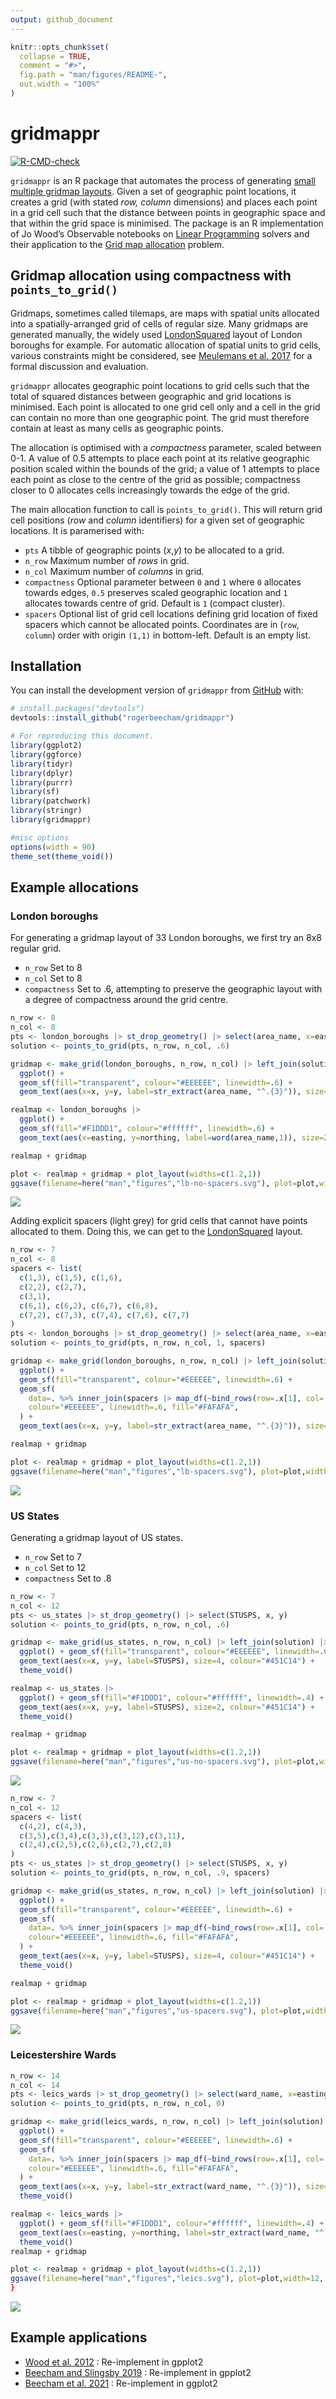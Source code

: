 ```yaml
---
output: github_document
---
```


```r
knitr::opts_chunk$set(
  collapse = TRUE,
  comment = "#>",
  fig.path = "man/figures/README-",
  out.width = "100%"
)
```

# gridmappr

<!-- badges: start -->
[![R-CMD-check](https://github.com/rogerbeecham/gridmappr/actions/workflows/R-CMD-check.yaml/badge.svg)](https://github.com/rogerbeecham/gridmappr/actions/workflows/R-CMD-check.yaml)
<!-- badges: end -->

`gridmappr` is an R package that automates the process of generating [small multiple gridmap layouts](https://www.gicentre.net/smwg). Given a set of geographic point locations, it creates a grid (with stated *row, column* dimensions) and places each point in a grid cell such that the distance between points in geographic space and that within the grid space is minimised. The package is an R implementation of Jo Wood's Observable notebooks on [Linear Programming](https://observablehq.com/@jwolondon/hello-linear-programming) solvers and their application to the [Grid map allocation](https://observablehq.com/@jwolondon/gridmap-allocation?collection=@jwolondon/utilities) problem.

## Gridmap allocation using compactness with `points_to_grid()` 

Gridmaps, sometimes called tilemaps, are maps with spatial units allocated into a spatially-arranged grid of cells of regular size. Many gridmaps are generated manually, the widely used [LondonSquared](https://github.com/aftertheflood/londonsquared) layout of London boroughs for example. For automatic allocation of spatial units to grid cells, various constraints might be considered, see [Meulemans et al. 2017](https://www.gicentre.net/smwg) for a formal discussion and evaluation.

`gridmappr` allocates geographic point locations to grid cells such that the total of squared distances between geographic and grid locations is minimised. Each point is allocated to one grid cell only and a cell in the grid can contain no more than one geographic point. The grid must therefore contain at least as many cells as geographic points. 

The allocation is optimised with a *compactness* parameter, scaled between 0-1. A value of 0.5 attempts to place each point at its relative geographic position scaled within the bounds of the grid; a value of 1 attempts to place each point as close to the centre of the grid as possible; compactness closer to 0 allocates cells increasingly towards the edge of the grid.

The main allocation function to call is `points_to_grid()`. This will return grid cell positions (*row* and *column* identifiers) for a given set of geographic locations. It is paramerised with:

* `pts` A tibble of geographic points (*x*,*y*) to be allocated to a grid.
* `n_row` Maximum number of *rows* in grid.
* `n_col` Maximum number of *columns* in grid.
* `compactness` Optional parameter between `0` and `1` where `0` allocates towards edges, `0.5` preserves scaled geographic location and `1` allocates towards centre of grid. Default is `1` (compact cluster).
* `spacers` Optional list of grid cell locations defining grid location of fixed spacers which cannot be allocated points. Coordinates are in (`row`, `column`) order with origin `(1,1)` in bottom-left. Default is an empty list.

## Installation

You can install the development version of `gridmappr` from [GitHub](https://github.com/) with:

``` r
# install.packages("devtools")
devtools::install_github("rogerbeecham/gridmappr")
```

``` r
# For reproducing this document.
library(ggplot2)
library(ggforce)
library(tidyr)
library(dplyr)
library(purrr)
library(sf)
library(patchwork)
library(stringr)
library(gridmappr)
```


```r
#misc options
options(width = 90)
theme_set(theme_void())
```

## Example allocations

### London boroughs

For generating a gridmap layout of 33 London boroughs, we first try an 8x8 regular grid.

* `n_row` Set to 8
* `n_col` Set to 8
* `compactness` Set to .6, attempting to preserve the geographic layout with a degree of compactness around the grid centre.

```r
n_row <- 8
n_col <- 8
pts <- london_boroughs |> st_drop_geometry() |> select(area_name, x=easting, y=northing)
solution <- points_to_grid(pts, n_row, n_col, .6)
```

``` r
gridmap <- make_grid(london_boroughs, n_row, n_col) |> left_join(solution)  |> 
  ggplot() + 
  geom_sf(fill="transparent", colour="#EEEEEE", linewidth=.6) +
  geom_text(aes(x=x, y=y, label=str_extract(area_name, "^.{3}")), size=4, colour="#451C14") 

realmap <- london_boroughs |> 
  ggplot() + 
  geom_sf(fill="#F1DDD1", colour="#ffffff", linewidth=.6) +
  geom_text(aes(x=easting, y=northing, label=word(area_name,1)), size=2, colour="#451C14")

realmap + gridmap
```

``` r
plot <- realmap + gridmap + plot_layout(widths=c(1.2,1))
ggsave(filename=here("man","figures","lb-no-spacers.svg"), plot=plot,width=8, height=5)
```

![](./man/figures/lb-no-spacers.svg)


Adding explicit spacers (light grey) for grid cells that cannot have points allocated to them. Doing this, we can get to the [LondonSquared](https://github.com/aftertheflood/londonsquared) layout.


```r
n_row <- 7
n_col <- 8
spacers <- list(
  c(1,3), c(1,5), c(1,6),
  c(2,2), c(2,7),
  c(3,1), 
  c(6,1), c(6,2), c(6,7), c(6,8),
  c(7,2), c(7,3), c(7,4), c(7,6), c(7,7)
)
pts <- london_boroughs |> st_drop_geometry() |> select(area_name, x=easting, y=northing)
solution <- points_to_grid(pts, n_row, n_col, 1, spacers)
```

``` r
gridmap <- make_grid(london_boroughs, n_row, n_col) |> left_join(solution)  |> 
  ggplot() + 
  geom_sf(fill="transparent", colour="#EEEEEE", linewidth=.6) +
  geom_sf(
    data=. %>% inner_join(spacers |> map_df(~bind_rows(row=.x[1], col=.x[2]))),
    colour="#EEEEEE", linewidth=.6, fill="#FAFAFA",
  ) +
  geom_text(aes(x=x, y=y, label=str_extract(area_name, "^.{3}")), size=4, colour="#451C14")

realmap + gridmap
```

``` r
plot <- realmap + gridmap + plot_layout(widths=c(1.2,1))
ggsave(filename=here("man","figures","lb-spacers.svg"), plot=plot,width=8, height=5)
```

![](./man/figures/lb-spacers.svg)


### US States

Generating a gridmap layout of US states.

* `n_row` Set to 7
* `n_col` Set to 12
* `compactness` Set to .8

```r
n_row <- 7
n_col <- 12
pts <- us_states |> st_drop_geometry() |> select(STUSPS, x, y)
solution <- points_to_grid(pts, n_row, n_col, .6)
```

``` r
gridmap <- make_grid(us_states, n_row, n_col) |> left_join(solution) |> 
  ggplot() + geom_sf(fill="transparent", colour="#EEEEEE", linewidth=.6) +
  geom_text(aes(x=x, y=y, label=STUSPS), size=4, colour="#451C14") +
  theme_void()

realmap <- us_states |> 
  ggplot() + geom_sf(fill="#F1DDD1", colour="#ffffff", linewidth=.4) +
  geom_text(aes(x=x, y=y, label=STUSPS), size=2, colour="#451C14") +
  theme_void()

realmap + gridmap
```

``` r
plot <- realmap + gridmap + plot_layout(widths=c(1.2,1))
ggsave(filename=here("man","figures","us-no-spacers.svg"), plot=plot,width=10, height=5)
```

![](./man/figures/us-no-spacers.svg)

```r
n_row <- 7
n_col <- 12
spacers <- list(
  c(4,2), c(4,3),
  c(3,5),c(3,4),c(3,3),c(3,12),c(3,11),
  c(2,4),c(2,5),c(2,6),c(2,7),c(2,8)
)
pts <- us_states |> st_drop_geometry() |> select(STUSPS, x, y)
solution <- points_to_grid(pts, n_row, n_col, .9, spacers)
```

``` r
gridmap <- make_grid(us_states, n_row, n_col) |> left_join(solution) |> 
  ggplot() + 
  geom_sf(fill="transparent", colour="#EEEEEE", linewidth=.6) +
  geom_sf(
    data=. %>% inner_join(spacers |> map_df(~bind_rows(row=.x[1], col=.x[2]))),
    colour="#EEEEEE", linewidth=.6, fill="#FAFAFA",
  ) +
  geom_text(aes(x=x, y=y, label=STUSPS), size=4, colour="#451C14") +
  theme_void()

realmap + gridmap
```


``` r
plot <- realmap + gridmap + plot_layout(widths=c(1.2,1))
ggsave(filename=here("man","figures","us-spacers.svg"), plot=plot,width=10, height=5)
```

![](./man/figures/us-spacers.svg)


### Leicestershire Wards 

```r
n_row <- 14
n_col <- 14
pts <- leics_wards |> st_drop_geometry() |> select(ward_name, x=easting, y=northing)
solution <- points_to_grid(pts, n_row, n_col, 0)
```

``` r
gridmap <- make_grid(leics_wards, n_row, n_col) |> left_join(solution) |> 
  ggplot() + 
  geom_sf(fill="transparent", colour="#EEEEEE", linewidth=.6) +
  geom_sf(
    data=. %>% inner_join(spacers |> map_df(~bind_rows(row=.x[1], col=.x[2]))),
    colour="#EEEEEE", linewidth=.6, fill="#FAFAFA",
  ) +
  geom_text(aes(x=x, y=y, label=str_extract(ward_name, "^.{3}")), size=4, colour="#451C14") +
  theme_void()

realmap <- leics_wards |> 
  ggplot() + geom_sf(fill="#F1DDD1", colour="#ffffff", linewidth=.4) +
  geom_text(aes(x=easting, y=northing, label=str_extract(ward_name, "^.{3}")), size=2, colour="#451C14") +
  theme_void()
realmap + gridmap
```

``` r
plot <- realmap + gridmap + plot_layout(widths=c(1.2,1))
ggsave(filename=here("man","figures","leics.svg"), plot=plot,width=12, height=6)
}
```
![](./man/figures/leics.svg)

## Example applications

* [Wood et al. 2012](https://www.gicentre.net/featuredpapers) : Re-implement in gpplot2
* [Beecham and Slingsby 2019](https://journals.sagepub.com/doi/10.1177/0308518X19850580) : Re-implement in gpplot2 
* [Beecham et al. 2021](https://eprints.whiterose.ac.uk/172944/) : Re-implement in ggplot2
